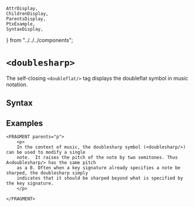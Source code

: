     AttrDisplay,
    ChildrenDisplay,
    ParentsDisplay,
    PtxExample,
    SyntaxDisplay,
} from "../../../components";

# `<doublesharp>`

The self-closing `<doubleflat/>` tag displays the doubleflat symbol in music notation.

## Syntax

<SyntaxDisplay name="doublesharp" />

## Examples

```ptx-example
<FRAGMENT parents="p">
    <p>
    In the context of music, the doublesharp symbol (<doublesharp/>) can be used to modify a single
    note.  It raises the pitch of the note by two semitones. Thus A<doublesharp/> has the same pitch 
    as a B. Often when a key signature already specifies a note be sharped, the doublesharp simply
    indicates that it should be sharped beyond what is specified by the key signature.
    </p>
     
</FRAGMENT>
```        